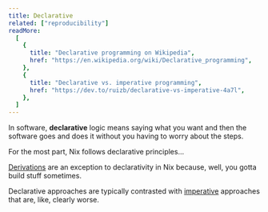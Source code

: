 ```yaml
---
title: Declarative
related: ["reproducibility"]
readMore:
  [
    {
      title: "Declarative programming on Wikipedia",
      href: "https://en.wikipedia.org/wiki/Declarative_programming",
    },
    {
      title: "Declarative vs. imperative programming",
      href: "https://dev.to/ruizb/declarative-vs-imperative-4a7l",
    },
  ]
---
```


In software, **declarative** logic means saying what you want and then the software goes and does it without you having to worry about the steps.

For the most part, Nix follows declarative principles...

[Derivations](/concepts/derivation) are an exception to declarativity in Nix because, well, you gotta build stuff sometimes.

Declarative approaches are typically contrasted with [imperative] approaches that are, like, clearly worse.

[imperative]: https://en.wikipedia.org/wiki/Imperative_programming
